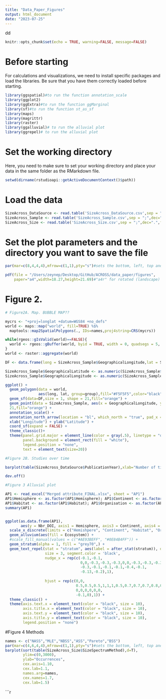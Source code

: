 ```yaml
---
title: "Data_Paper_Figures"
output: html_document
date: "2023-07-25"
---
```

dd
```r
knitr::opts_chunk$set(echo = TRUE, warning=FALSE, message=FALSE)
```


# Before starting
For calculations and visualizations, we need to install specific packages and load the libraries. Be sure that you have them correctly loaded before starting.
```r
library(ggspatial)#to run the function annotation_scale
library(ggplot2)
library(ggExtra)#to run the function ggMarginal
library(sf)#to run the function st_as_sf
library(maps)
library(magrittr)
library(raster)
library(ggalluvial)# to run the alluvial plot
library(ggrepel)# to run the alluvial plot

```


# Set the working directory
Here, you need to make sure to set your working directory and place your data in the same folder as the RMarkdown file.
```r
setwd(dirname(rstudioapi::getActiveDocumentContext()$path))
```

# Load the data
```r
SizeAcross_DataSource <- read.table('SizeAcross_DataSource.csv',sep = ";",dec=",",fill = T,header = T,stringsAsFactors=FALSE)
SizeAcross_Sample <- read.table('SizeAcross_Sample.csv',sep = ";",dec=",",fill = T,header = T,stringsAsFactors=FALSE)
SizeAcross_Size <- read.table('SizeAcross_Size.csv',sep = ";",dec=".",fill = T,header = T,stringsAsFactors=FALSE)
```


# Set the plot parameters and the directory you want to save the file
```r
par(mar=c(8,4,4,4),mfrow=c(1,1),pty="s")#sets the bottom, left, top and right margins

pdf(file = "/Users/zeynep/Desktop/GitHub/ACROSS/data_paper/figures",   # The directory you want to save the file in
    paper="a4",width=18.27,height=21.69)#"a4r" for rotated (landscape)
```

# Figure 2. 

```r

# Figure2A. Map. BUBBLE MAP??

mycrs <- "+proj=longlat +datum=WGS84 +no_defs"
world <- maps::map("world", fill=TRUE) %$% 
  maptools::map2SpatialPolygons(., IDs=names,proj4string=CRS(mycrs))

while(rgeos::gIsValid(world)==FALSE){
  world <- rgeos::gBuffer(world, byid = TRUE, width = 0, quadsegs = 5, capStyle = "ROUND")
}
world <- raster::aggregate(world)

DF <- data.frame(long = SizeAcross_Sample$GeographicalLongitude,lat = SizeAcross_Sample$GeographicalLatitude) %>% st_as_sf(coords =c(1,2),crs= "+proj=longlat +ellps=GRS80 +towgs84=0,0,0,0,0,0,0 +no_defs")

SizeAcross_Sample$GeographicalLatitude <- as.numeric(SizeAcross_Sample$GeographicalLatitude)
SizeAcross_Sample$GeographicalLongitude <- as.numeric(SizeAcross_Sample$GeographicalLongitude)

ggplot() + 
  geom_polygon(data = world,
               aes(long, lat, group=group),fill="#F5F5F5",color="black",size=0.2) +
  geom_sf(data=DF,size = 1, shape = 21,fill="orange") +
  geom_point(data = SizeAcross_Sample, aes(x = GeographicalLongitude, y = GeographicalLatitude),col="black",size = 2, shape = 
  21,fill="orange") + 
  annotation_scale() + 
  annotation_north_arrow(location = "bl", which_north = "true", pad_x = unit(1.25, "in"), pad_y = unit(0.5, "in"),style = north_arrow_fancy_orienteering) +
  xlab("Longitude") + ylab("Latitude") +
  coord_sf(expand = FALSE) +
  theme_classic()+
  theme(panel.grid.major = element_line(color = gray(.5), linetype = "dashed", size = 0.25),
        panel.background = element_rect(fill = "white"),
        legend.position = "none",
        text = element_text(size=20))

#Figure 2B. Studies over time

barplot(table(SizeAcross_DataSource$PublicationYear),xlab="Number of times sampled",cex.axis=1.75,cex.lab=2,main="")

dev.off()
```

```r
#Figure 3 Alluvial plot

AP1 <- read_excel("Merged attribute_FINAL.xlsx", sheet = "AP1")
AP1$Hemisphere <- as.factor(AP1$Hemisphere); AP1$Continent <- as.factor(AP1$Continent); AP1$Ecosystem <- as.factor(AP1$Ecosystem);
AP1$Habitat <- as.factor(AP1$Habitat); AP1$Organisation <- as.factor(AP1$Organisation); AP1$Species <- as.factor(AP1$Species);
summary(AP1)


ggplot(as.data.frame(AP1),
       aes(y = Nbr_DOI, axis1 = Hemisphere, axis3 = Continent, axis4 = Habitat, axis5 = Organisation)) +
  scale_x_discrete(limits = c("Hemishpere", "Continent", "Habitat", "Organisation"), expand = c(0.1, 0.5)) +
  geom_alluvium(aes(fill = Ecosystem)) +
  #scale_fill_manual(values = c("#AE93BEFF", "#0E84B4FF")) +
  geom_stratum(alpha = 1, fill = "grey70",) +
  geom_text_repel(stat = "stratum", aes(label = after_stat(stratum)), direction = "y", 
                  size = 3, segment.color = 'black', 
                  nudge_x = rep(c(-0.1,-0.1, 
                                  0,0,-0.3,-0.3,-0.3,0,0,-0.3,-0.3,-0.3,-0.3,-0.3,-0.3,
                                  -0.3,-0.1,-0.1,-0.1,-0.4,-0.1,
                                  -0.13,-0.2),1),
                  
                  hjust = rep(c(0,0, 
                                0.5,0.5,0.5,1,1,1,0.5,0.7,0.7,0.7,0.8,0.8,
                                0,0,0,0,0,0,
                                -0.1,0),1)) +
  theme_classic() +
  theme(axis.text.x = element_text(color = "black", size = 10),
        axis.title.x = element_text(color = "black", size = 10),
        axis.text.y = element_text(color = "black", size = 10),
        axis.title.y = element_text(color = "black", size = 10),
        legend.position = "none")

```

#Figure 4 Methods
```r
names <- c("NASS","MLE","NBSS","ASS","Pareto","BSS")
par(mar=c(4,6,4,4),mfrow=c(1,1),pty="s")#sets the bottom, left, top and right margins
barplot(sort(table(SizeAcross_Size$SizeSpectrumMethod),d=T),
        ylim=c(0,3000),
        ylab="Occurrences",
        cex.axis=1.10,
        cex.lab=1.1,
        names.arg=names,
        cex.names=1.7,
        cex.lab=1.5)
```


```r
